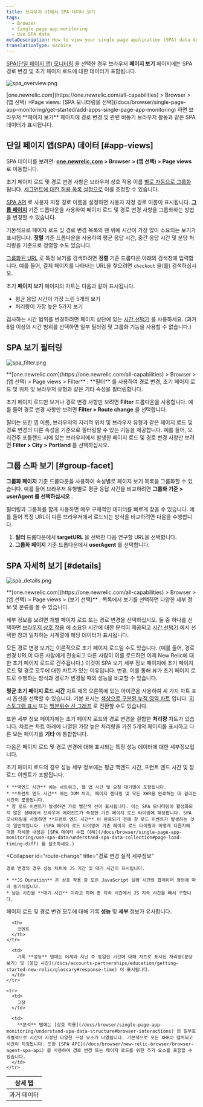 ```yaml
---
title: 브라우저 UI에서 SPA 데이터 보기
tags:
  - Browser
  - Single page app monitoring
  - Use SPA data
metaDescription: How to view your single page application (SPA) data details in browser.
translationType: machine
---
```





[SPA(단일 페이지 앱) 모니터링](/docs/browser/single-page-app-monitoring/get-started/welcome-single-page-app-monitoring) 을 선택한 경우 브라우저 **페이지 보기** 페이지에는 SPA 경로 변경 및 초기 페이지 로드에 대한 데이터가 포함됩니다.

<img
  title="spa_overview.png"
  alt="spa_overview.png"
  src={browserSpaPageviews}
/>

<figcaption>
  [one.newrelic.com](https://one.newrelic.com/all-capabilities) > Browser > (앱 선택) >Page views: [SPA 모니터링을 선택](/docs/browser/single-page-app-monitoring/get-started/add-apps-single-page-app-monitoring) 하면 브라우저 **페이지 보기** 페이지에 경로 변경 및 관련 비동기 브라우저 활동과 같은 SPA 데이터가 표시됩니다.
</figcaption>

## 단일 페이지 앱(SPA) 데이터 [#app-views]

SPA 데이터를 보려면: **[one.newrelic.com](https://one.newrelic.com/all-capabilities) > Browser > (앱 선택) > Page views** 로 이동합니다.

초기 페이지 로드 및 경로 변경 사항은 브라우저 상호 작용 이름 [별로 자동으로 그룹화](/docs/browser/new-relic-browser/configuration/group-browser-metrics-urls#hierarchy) 됩니다. [세그먼트에 대한 허용 목록 설정으로](/docs/browser/new-relic-browser/installation-configuration/url-whitelists-grouping-browser-metrics) 이를 조정할 수 있습니다.

[SPA API](/docs/browser/new-relic-browser/browser-agent-spa-api) 로 사용자 지정 경로 이름을 설정하면 사용자 지정 경로 이름이 표시됩니다. [**그룹 페이지**](/docs/browser/single-page-app-monitoring/use-spa-data/view-spa-data-new-relic-browser#group-facet) 기준 드롭다운을 사용하여 페이지 로드 및 경로 변경 사항을 그룹화하는 방법을 변경할 수 있습니다.

기본적으로 페이지 로드 및 경로 변경 목록의 맨 위에 시간이 가장 많이 소요되는 보기가 표시됩니다. **정렬** 기준 드롭다운을 사용하여 평균 응답 시간, 중간 응답 시간 및 분당 처리량을 기준으로 정렬할 수도 있습니다.

[그룹화된 URL](/docs/browser/new-relic-browser/configuration/group-browser-metrics-urls#hierarchy) 로 특정 보기를 검색하려면 **정렬** 기준 드롭다운 아래의 검색창에 입력합니다. 예를 들어, 결제 페이지를 나타내는 URL을 찾으려면 `checkout` 을(를) 검색하십시오.

초기 **페이지 보기** 페이지의 차트는 다음과 같이 표시됩니다.

* 평균 응답 시간이 가장 느린 5개의 보기
* 처리량이 가장 높은 5가지 보기

검사하는 시간 범위를 변경하려면 페이지 상단에 있는 [시간 선택기](/docs/accounts-partnerships/education/getting-started-new-relic/glossary#time-picker) 를 사용하세요. (과거 8일 이상의 시간 범위를 선택하면 일부 필터링 및 그룹화 기능을 사용할 수 없습니다.)

## SPA 보기 필터링

<img
  title="spa_filter.png"
  alt="spa_filter.png"
  src={browserSpaFilters}
/>

<figcaption>
  **[one.newrelic.com](https://one.newrelic.com/all-capabilities) > Browser > (앱 선택) > Page views > Filter** : **필터** 를 사용하여 경로 변경, 초기 페이지 로드 및 위치 및 브라우저 유형과 같은 기타 속성을 필터링합니다.
</figcaption>

초기 페이지 로드만 보거나 경로 변경 사항만 보려면 **Filter** 드롭다운을 사용합니다. 예를 들어 경로 변경 사항만 보려면 **Filter > Route change** 을 선택합니다.

필터는 또한 앱 이름, 브라우저의 지리적 위치 및 브라우저 유형과 같은 페이지 로드 및 경로 변경의 다른 속성을 기준으로 필터링할 수 있는 기능을 제공합니다. 예를 들어, 오리건주 포틀랜드 시에 있는 브라우저에서 발생한 페이지 로드 및 경로 변경 사항만 보려면 **Filter > City > Portland** 를 선택하십시오.

## 그룹 스파 보기 [#group-facet]

**그룹화 페이지** 기준 드롭다운을 사용하여 속성별로 페이지 보기 목록을 그룹화할 수 있습니다. 예를 들어 브라우저 유형별로 평균 응답 시간을 비교하려면 **그룹화 기준 > userAgent 를 선택하십시오** .

필터링과 그룹화를 함께 사용하면 매우 구체적인 데이터를 빠르게 찾을 수 있습니다. 예를 들어 특정 URL이 다른 브라우저에서 로드되는 방식을 비교하려면 다음을 수행합니다.

1. **필터** 드롭다운에서 **targetURL** 을 선택한 다음 연구할 URL을 선택합니다.
2. **그룹화 페이지** 기준 드롭다운에서 **userAgent** 를 선택합니다.

## SPA 자세히 보기 [#details]

<img
  title="spa_details.png"
  alt="spa_details.png"
  src={browserPageviewDetails}
/>

<figcaption>
  **[one.newrelic.com](https://one.newrelic.com/all-capabilities) > Browser > (앱 선택) > Page views > (보기 선택)** : 목록에서 보기를 선택하면 다양한 세부 정보 및 분류를 볼 수 있습니다.
</figcaption>

세부 정보를 보려면 개별 페이지 로드 또는 경로 변경을 선택하십시오. 둘 중 하나를 선택하면 [브라우저 상호 작용](/docs/browser/single-page-app-monitoring/understand-spa-data-structure#browser-interactions) 에 소요된 시간에 대한 분석이 제공되고 [시간 선택기](/docs/accounts-partnerships/education/getting-started-new-relic/glossary#time-picker) 에서 선택한 창과 일치하는 시계열에 해당 데이터가 표시됩니다.

모든 경로 변경 보기는 이론적으로 초기 페이지 로드일 수도 있습니다. (예를 들어, 경로 변경 URL이 다른 사람에게 전송되고 다른 사람이 이를 로드하면 이제 New Relic에 대한 초기 페이지 로드로 간주됩니다.) 이것이 SPA 보기 세부 정보 페이지에 초기 페이지 로드 및 경로 모두에 대한 차트가 있는 이유입니다. 변경. 이를 통해 뷰가 초기 페이지 로드로 수행하는 방식과 경로가 변경될 때의 성능을 비교할 수 있습니다.

**평균 초기 페이지 로드 시간** 차트 제목 오른쪽에 있는 아이콘을 사용하여 세 가지 차트 표시 옵션을 선택할 수 있습니다. 기본 표시는 [색상으로 구분된 누적 영역 차트](/docs/apm/new-relic-apm/ui-functions/standard-dashboard-features) 입니다. [히스토그램 표시](/docs/apm/applications-menu/features/histograms-viewing-data-distribution) 또는 [백분위수 선 그래프](/docs/apm/applications-menu/features/percentiles-comparing-ranked-data) 로 전환할 수도 있습니다.

또한 세부 정보 페이지에는 초기 페이지 로드와 경로 변경을 결합한 **처리량** 차트가 있습니다. 차트는 차트 아래에 나열된 가장 높은 처리량을 가진 5개의 페이지를 표시하고 다른 모든 페이지를 **기타** 에 통합합니다.

다음은 페이지 로드 및 경로 변경에 대해 표시되는 특정 성능 데이터에 대한 세부정보입니다.

<CollapserGroup>
  <Collapser
    id="page-load"
    title="초기 페이지 로드 성능 세부정보"
  >
    초기 페이지 로드의 경우 성능 세부 정보에는 평균 백엔드 시간, 프런트 엔드 시간 및 창 로드 이벤트가 포함됩니다.

    * **백엔드 시간** 에는 네트워크, 웹 앱 시간 및 요청 대기열이 포함됩니다.
    * **프런트 엔드 시간** 에는 DOM 처리, 페이지 렌더링 및 모든 XHR을 완료하는 데 걸리는 시간이 포함됩니다.
    * 창 로드 이벤트가 발생하면 가로 빨간색 선이 표시됩니다. 이는 SPA 모니터링이 활성화되지 않은 상태에서 브라우저 에이전트가 측정한 기존 페이지 로드 타이밍에 해당합니다. SPA 모니터링을 사용하면 **프런트 엔드 시간** 이 완료되기 전에 창 로드 이벤트가 발생하는 것이 일반적입니다. (SPA 페이지 로드 타이밍이 기존 페이지 로드 타이밍과 어떻게 다른지에 대한 자세한 내용은 [SPA 데이터 수집 이해](/docs/browser/single-page-app-monitoring/use-spa-data/understand-spa-data-collection#page-load-timing-diff) 를 참조하세요.)
  </Collapser>

  <Collapser
    id="route-change"
    title="경로 변경 실적 세부정보"
  >
    경로 변경의 경우 성능 차트에 JS 기간 및 대기 시간이 표시됩니다.

    * **JS Duration** 은 상호 작용 중 모든 JavaScript 실행 시간의 합계이며 정의에 따라 동기식입니다.
    * 남은 시간을 **대기 시간** 이라고 하며 총 지속 시간에서 JS 지속 시간을 빼서 구합니다.
  </Collapser>
</CollapserGroup>

페이지 로드 및 경로 변경 모두에 대해 기록 **성능** 및 **세부** 정보가 유사합니다.

<table>
  <thead>
    <tr>
      <th style={{ width: "150px" }}>
        상세 탭
      </th>

      <th>
        코멘트
      </th>
    </tr>
  </thead>

  <tbody>
    <tr>
      <td>
        과거 데이터
      </td>

      <td>
        기록 **성능** 탭에는 어제와 지난 주 동일한 기간에 대해 차트로 표시된 처리량(분당 보기) 및 [응답 시간](/docs/accounts-partnerships/education/getting-started-new-relic/glossary#response-time) 이 표시됩니다.
      </td>
    </tr>

    <tr>
      <td>
        고장
      </td>

      <td>
        **분석** 탭에는 [상호 작용](/docs/browser/single-page-app-monitoring/understand-spa-data-structure#browser-interactions) 의 일부로 개별적으로 시간이 지정된 다양한 구성 요소가 나열됩니다. 기본적으로 모든 XHR이 캡처되고 시간이 지정됩니다. 또한 [SPA API](/docs/browser/new-relic-browser/browser-agent-spa-api) 를 사용하여 경로 변경 또는 페이지 로드를 위한 추가 요소를 포함할 수 있습니다.
      </td>
    </tr>
  </tbody>
</table>